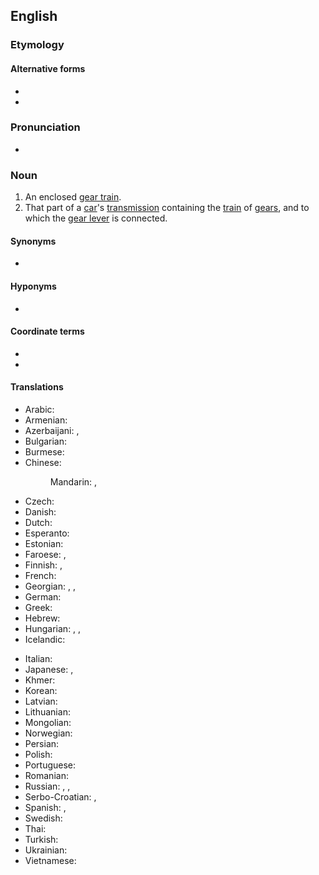 ==English==
{{wikipedia}}

===Etymology===
{{compound|en|gear|box}}

====Alternative forms====
* {{l|en|gear box}}
* {{l|en|gear-box}}

===Pronunciation===
* {{audio|en|en-us-gearbox.ogg|Audio (US)}}

===Noun===
{{en-noun}}

# An enclosed [[gear train]].
# That part of a [[car]]'s [[transmission]] containing the [[train]] of [[gears]], and to which the [[gear lever]] is connected.

====Synonyms====
* {{l|en|transmission}} {{qualifier|gear box transmission}}

====Hyponyms====
* {{l|en|slushbox}}

====Coordinate terms====
* {{l|en|continuously variable transmission}}
* {{l|en|torque converter}}

====Translations====
{{trans-top|train of gears}}
* Arabic: {{t-needed|ar}}
* Armenian: {{t-needed|hy}}
* Azerbaijani: {{t|az|sürətlər qutusu}}, {{t|az|ötürmələr qutusu}}
* Bulgarian: {{t|bg|скоростна кутия|f|sc=Cyrl}}
* Burmese: {{t-needed|my}}
* Chinese:
*: Mandarin: {{t+|cmn|變速器|sc=Hani}}, {{t+|cmn|变速器|tr=biànsùqì|sc=Hani}}
* Czech: {{t+|cs|převodovka|f}}
* Danish: {{t|da|gearkasse|c}}
* Dutch: {{t+|nl|versnellingsbak}}
* Esperanto: {{t|eo|rapidumujo}}
* Estonian: {{t-needed|et}}
* Faroese: {{t|fo|gervikassi}}, {{t|fo|girkassi}}
* Finnish: {{t+|fi|vaihdelaatikko}}, {{t+|fi|vaihteisto}}
* French: {{t+|fr|boite de vitesse}}
* Georgian: {{t|ka|კოლოფი}}, {{t|ka|გადაცემათა კოლოფი}}, {{t|ka|სიჩქარეთა კოლოფი}}
* German: {{t+|de|Getriebe|n}}
* Greek: {{t|el|κιβώτιο ταχυτήτων|n}}
* Hebrew: {{t|he|תיבת הילוכים|f|tr=tevát hilukhím}}
* Hungarian: {{t+|hu|sebességváltó}}, {{t|hu|sebváltó}}, {{t+|hu|váltó}}
* Icelandic: {{t+|is|gírkassi|m}}
{{trans-mid}}
* Italian: {{t|it|scatola del cambio}}
* Japanese: {{t|ja|ギアボックス|tr=giabokkusu|sc=Jpan}}, {{t|ja|変速機|tr=へんそくき, hensokuki|sc=Jpan}}
* Khmer: {{t-needed|km}}
* Korean: {{t-needed|ko}}
* Latvian: {{t-needed|lv}}
* Lithuanian: {{t-needed|lt}}
* Mongolian: {{t-needed|mn}}
* Norwegian: {{t|no|girkasse|m|f}}
* Persian: {{t-needed|fa}}
* Polish: {{t+|pl|skrzynia biegów|f}}
* Portuguese: {{t|pt|caixa de câmbio}}
* Romanian: {{t|ro|cutie de viteze|f}}
* Russian: {{t+|ru|коро́бка переда́ч|f}}, {{t+|ru|коро́бка скоросте́й|f}}, {{t|ru|коро́бка переключе́ния переда́ч|f}}
* Serbo-Croatian: {{t|sh|mjenjač brzine|m}}, {{t|sh|мењач брзине|m}}
* Spanish: {{t|es|caja de cambios|f}}, {{t|es|caja de velocidades|f}}
* Swedish: {{t+|sv|växellåda|c}}
* Thai: {{t-needed|th}}
* Turkish: {{t+|tr|vites kutusu}}
* Ukrainian: {{t+|uk|коро́бка переда́ч|f}}
* Vietnamese: {{t-needed|vi}}
{{trans-bottom}}